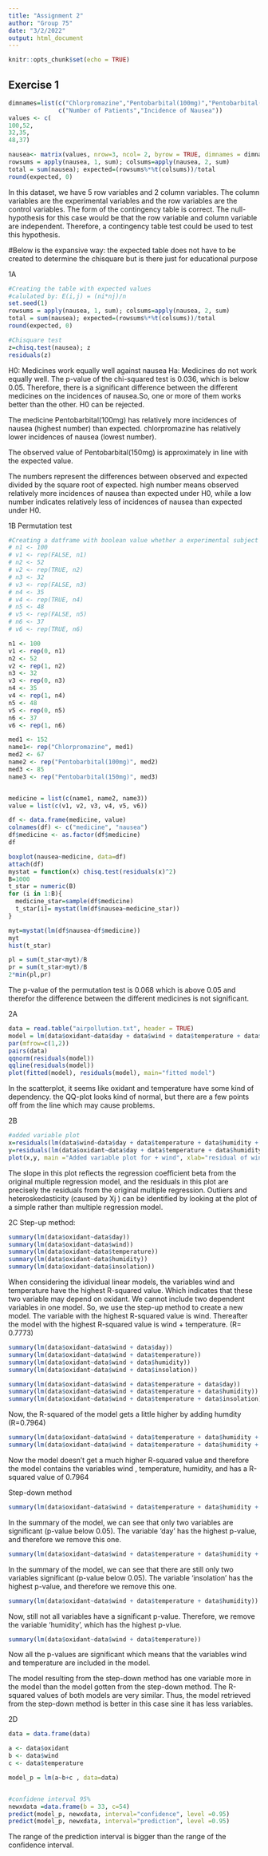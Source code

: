 ---
title: "Assignment 2"
author: "Group 75"
date: "3/2/2022"
output: html_document
---

```{r setup, include=FALSE}
knitr::opts_chunk$set(echo = TRUE)
```

## Exercise 1

```{r}
dimnames=list(c("Chlorpromazine","Pentobarbital(100mg)","Pentobarbital(150mg)"),
              c("Number of Patients","Incidence of Nausea"))
values <- c( 
100,52,
32,35,
48,37)

nausea<- matrix(values, nrow=3, ncol= 2, byrow = TRUE, dimnames = dimnames)
rowsums = apply(nausea, 1, sum); colsums=apply(nausea, 2, sum)
total = sum(nausea); expected=(rowsums%*%t(colsums))/total
round(expected, 0)
```
In this dataset, we have 5 row variables and 2 column variables. The column variables are the experimental variables and the row variables are the control variables. The form of the contingency table is correct. The null-hypothesis for this case would be that the row variable and column variable are independent. Therefore, a contingency table test could be used to test this hypothesis.  

#Below is the expansive way: the expected table does not have to be created to determine the chisquare but is there just for educational purpose

1A
```{r} 
#Creating the table with expected values
#calulated by: E(i,j) = (ni*nj)/n
set.seed(1)
rowsums = apply(nausea, 1, sum); colsums=apply(nausea, 2, sum)
total = sum(nausea); expected=(rowsums%*%t(colsums))/total
round(expected, 0)

#Chisquare test
z=chisq.test(nausea); z
residuals(z)
```

H0: Medicines work equally well against nausea
Ha: Medicines do not work equally well.
The p-value of the chi-squared test is 0.036, which is below 0.05. Therefore, there is a significant difference between the different medicines on the incidences of nausea.So, one or more of them works better than the other. H0 can be rejected.

The medicine Pentobarbital(100mg) has relatively more incidences of nausea (highest number) than expected. chlorpromazine has relatively lower incidences of nausea (lowest number). 

The observed value of Pentobarbital(150mg) is approximately in line with the expected value.

The numbers represent the differences between observed and expected divided by the square root of expected. high number means observed relatively more incidences of nausea than expected under H0, while a low number indicates relatively less of incidences of nausea than expected under H0.

1B
Permutation test

```{r}
#Creating a datframe with boolean value whether a experimental subject experienced nausea (TRUE) or not (FALSE)
# n1 <- 100
# v1 <- rep(FALSE, n1)
# n2 <- 52
# v2 <- rep(TRUE, n2)
# n3 <- 32
# v3 <- rep(FALSE, n3)
# n4 <- 35
# v4 <- rep(TRUE, n4)
# n5 <- 48
# v5 <- rep(FALSE, n5)
# n6 <- 37
# v6 <- rep(TRUE, n6)

n1 <- 100
v1 <- rep(0, n1)
n2 <- 52
v2 <- rep(1, n2)
n3 <- 32
v3 <- rep(0, n3)
n4 <- 35
v4 <- rep(1, n4)
n5 <- 48
v5 <- rep(0, n5)
n6 <- 37
v6 <- rep(1, n6)

med1 <- 152
name1<- rep("Chlorpromazine", med1)
med2 <- 67
name2 <- rep("Pentobarbital(100mg)", med2)
med3 <- 85
name3 <- rep("Pentobarbital(150mg)", med3)


medicine = list(c(name1, name2, name3))
value = list(c(v1, v2, v3, v4, v5, v6))

df <- data.frame(medicine, value)
colnames(df) <- c("medicine", "nausea")
df$medicine <- as.factor(df$medicine)
df

boxplot(nausea~medicine, data=df)
attach(df)
mystat = function(x) chisq.test(residuals(x)^2)
B=1000
t_star = numeric(B)
for (i in 1:B){
  medicine_star=sample(df$medicine)
  t_star[i]= mystat(lm(df$nausea~medicine_star))
}

myt=mystat(lm(df$nausea~df$medicine))
myt
hist(t_star)

pl = sum(t_star<myt)/B
pr = sum(t_star>myt)/B
2*min(pl,pr)
```
The p-value of the permutation test is 0.068 which is above 0.05 and therefor the difference between the different medicines is not significant. 










2A
```{r}
data = read.table("airpollution.txt", header = TRUE)
model = lm(data$oxidant~data$day + data$wind + data$temperature + data$humidity + data$insolation)
par(mfrow=c(1,2))
pairs(data)
qqnorm(residuals(model))
qqline(residuals(model))
plot(fitted(model), residuals(model), main="fitted model")
```

In the scatterplot, it seems like oxidant and temperature have some kind of dependency. 
the QQ-plot looks kind of normal, but there are a few points off from the line which may cause problems. 


2B
```{r}
#added variable plot
x=residuals(lm(data$wind~data$day + data$temperature + data$humidity + data$insolation))
y=residuals(lm(data$oxidant~data$day + data$temperature + data$humidity + data$insolation))
plot(x,y, main ="Added variable plot for + wind", xlab="residual of wind", ylab="residual of oxidant")
```
The slope in this plot reflects the regression coefficient beta from the original multiple regression model, and the residuals in this plot are precisely the residuals from the original multiple regression. Outliers and heteroskedasticity (caused by Xj ) can be identified by looking at the plot of a simple rather than multiple regression model.


2C
Step-up method:
```{r}
summary(lm(data$oxidant~data$day))
summary(lm(data$oxidant~data$wind))
summary(lm(data$oxidant~data$temperature))
summary(lm(data$oxidant~data$humidity))
summary(lm(data$oxidant~data$insolation))
```

When considering the idividual linear models, the variables wind and temperature have the highest R-squared value. Which indicates that these two variable may depend on oxidant. We cannot include two dependent variables in one model. So, we use the step-up method to create a new model.
The variable with the highest R-squared value is wind.
Thereafter the model with the highest R-squared value is wind + temperature. (R= 0.7773)
```{r}
summary(lm(data$oxidant~data$wind + data$day))
summary(lm(data$oxidant~data$wind + data$temperature))
summary(lm(data$oxidant~data$wind + data$humidity))
summary(lm(data$oxidant~data$wind + data$insolation))
```
```{r}
summary(lm(data$oxidant~data$wind + data$temperature + data$day))
summary(lm(data$oxidant~data$wind + data$temperature + data$humidity))
summary(lm(data$oxidant~data$wind + data$temperature + data$insolation))
```
Now, the R-squared of the model gets a little higher by adding humdity (R=0.7964)

```{r}
summary(lm(data$oxidant~data$wind + data$temperature + data$humidity + data$day))
summary(lm(data$oxidant~data$wind + data$temperature + data$humidity + data$insolation))
```
Now the model doesn't get a much higher R-squared value and therefore the model contains the variables wind , temperature, humidity, and has a R-squared value of 0.7964


Step-down method
```{r}
summary(lm(data$oxidant~data$wind + data$temperature + data$humidity + data$day + data$insolation))
```
In the summary of the model, we can see that only two variables are significant (p-value below 0.05). The variable 'day' has the highest p-value, and therefore we remove this one.

```{r}
summary(lm(data$oxidant~data$wind + data$temperature + data$humidity + data$insolation))
```
In the summary of the model, we can see that there are still only two variables significant (p-value below 0.05). The variable 'insolation' has the highest p-value, and therefore we remove this one.
```{r}
summary(lm(data$oxidant~data$wind + data$temperature + data$humidity))
```
Now, still not all variables have a significant p-value. Therefore, we remove the variable 'humidity', which has the highest p-vlue.
```{r}
summary(lm(data$oxidant~data$wind + data$temperature))
```
Now all the p-values are significant which means that the variables wind and temperature are included in the model.

The model resulting from the step-down method has one variable more in the model than the model gotten from the step-down method. The R-squared values of both models are very similar. Thus, the model retrieved from the step-down method is better in this case sine it has less variables.

2D
```{r}
data = data.frame(data)

a <- data$oxidant
b <- data$wind
c <- data$temperature

model_p = lm(a~b+c , data=data)


#confidene interval 95%
newxdata =data.frame(b = 33, c=54)
predict(model_p, newxdata, interval="confidence", level =0.95)
predict(model_p, newxdata, interval="prediction", level =0.95)
```
The range of the prediction interval is bigger than the range of the confidence interval. 





















